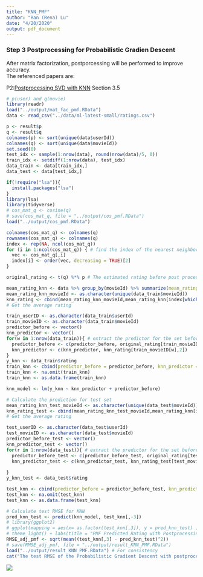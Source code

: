 ```yaml
---
title: "KNN_PMF"
author: "Ran (Rena) Lu"
date: "4/20/2020"
output: pdf_document
---
```


### Step 3 Postprocessing for Probabilistic Gradien Descent  
After matrix factorization, postporcessing will be performed to improve accuracy.  
The referenced papers are:  
  
P2:[Postprocessing SVD with KNN](./paper/P2 Improving regularized singular value decomposition for collaborative filtering .pdf) Section 3.5  
  
```r
# p(user) and q(movie)
library(readr)
load("../output/mat_fac_pmf.RData")
data <- read_csv("../data/ml-latest-small/ratings.csv")

p <- result$p
q <- result$q
colnames(p) <- sort(unique(data$userId))
colnames(q) <- sort(unique(data$movieId))
set.seed(0)
test_idx <- sample(1:nrow(data), round(nrow(data)/5, 0))
train_idx <- setdiff(1:nrow(data), test_idx)
data_train <- data[train_idx,]
data_test <- data[test_idx,]
```
  
```r
if(!require("lsa")){
  install.packages("lsa")
}
library(lsa)
library(tidyverse)
# cos_mat_q <- cosine(q)
# save(cos_mat_q, file = "../output/cos_pmf.RData")
load("../output/cos_pmf.RData")

colnames(cos_mat_q) <- colnames(q)
rownames(cos_mat_q) <- colnames(q)
index <- rep(NA, ncol(cos_mat_q))
for (i in 1:ncol(cos_mat_q)) { # find the index of the nearest neighbor movie
  vec <- cos_mat_q[,i]
  index[i] <- order(vec, decreasing = TRUE)[2]
}

original_rating <- t(q) %*% p # The estimated rating before post processing

mean_rating_knn <- data %>% group_by(movieId) %>% summarize(mean_rating_knn = mean(rating)) 
mean_rating_knn_movieId <- as.character(unique(data_train$movieId))
knn_rating <- cbind(mean_rating_knn_movieId,mean_rating_knn[index[which(colnames(cos_mat_q)%in%mean_rating_knn_movieId)],2])
# Get the average rating

train_userID <- as.character(data_train$userId)
train_movieID <- as.character(data_train$movieId)
predictor_before <- vector()
knn_predictor <- vector()
for(w in 1:nrow(data_train)){ # extract the predictor for the set before and after postprocessing
  predictor_before <- c(predictor_before, original_rating[train_movieID[w], train_userID[w]])
  knn_predictor <- c(knn_predictor, knn_rating[train_movieID[w],2])
}
y_knn <- data_train$rating
train_knn <- cbind(predictor_before = predictor_before, knn_predictor = knn_predictor, y_knn = y_knn)
train_knn <- na.omit(train_knn)
train_knn <- as.data.frame(train_knn)

knn_model <- lm(y_knn ~ knn_predictor + predictor_before)
```  
  
```r
# Calculate the prediction for test set
mean_rating_knn_test_movieId <- as.character(unique(data_test$movieId))
knn_rating_test <- cbind(mean_rating_knn_test_movieId,mean_rating_knn[index[which(colnames(cos_mat_q)%in%mean_rating_knn_test_movieId)],2])
# Get the average rating

test_userID <- as.character(data_test$userId)
test_movieID <- as.character(data_test$movieId)
predictor_before_test <- vector()
knn_predictor_test <- vector()
for(r in 1:nrow(data_test)){ # extract the predictor for the set before and after postprocessing
  predictor_before_test <- c(predictor_before_test, original_rating[test_movieID[r], test_userID[r]])
  knn_predictor_test <- c(knn_predictor_test, knn_rating_test[test_movieID[r],2])
  
}
y_knn_test <- data_test$rating

test_knn <- cbind(predictor_before = predictor_before_test, knn_predictor = knn_predictor_test, y_knn = y_knn_test)
test_knn <- na.omit(test_knn)
test_knn <- as.data.frame(test_knn)

```


```r
# Calculate test RMSE for KNN
pred_knn_test <- predict(knn_model, test_knn[,-3])
# library(ggplot2)
# ggplot(mapping = aes(x= as.factor(test_knn[,3]), y = pred_knn_test) )+ geom_boxplot(aes(color =as.factor(test_knn[,3]))) +
# theme_light() + labs(title = "PMF Predicted Rating with Postprocessing v.s. True Value", x = "True Value", y = "Predicted")+ theme(legend.title = element_blank(), plot.title = element_text(hjust = 0.5))
RMSE_adj_pmf <- sqrt(mean((test_knn[,3] - pred_knn_test)^2))
# save(RMSE_adj_pmf, file = "../output/result_KNN_PMF.RData")
load("../output/result_KNN_PMF.RData") # For consistency
cat("The test RMSE of the Probabilistic Gradient Descent with postprocessing is", RMSE_adj_pmf)
```
![](../figs/PMF_KNN.png)

  
